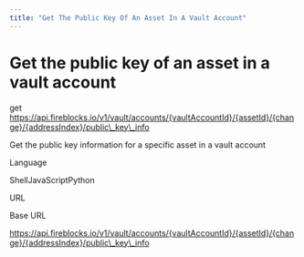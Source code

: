 ```yaml
---
title: "Get The Public Key Of An Asset In A Vault Account"
---
```

  
  # Get the public key of an asset in a vault account

get https://api.fireblocks.io/v1/vault/accounts/{vaultAccountId}/{assetId}/{change}/{addressIndex}/public\_key\_info

Get the public key information for a specific asset in a vault account

Language

ShellJavaScriptPython

URL

Base URL

https://api.fireblocks.io/v1/vault/accounts/{vaultAccountId}/{assetId}/{change}/{addressIndex}/public\_key\_info